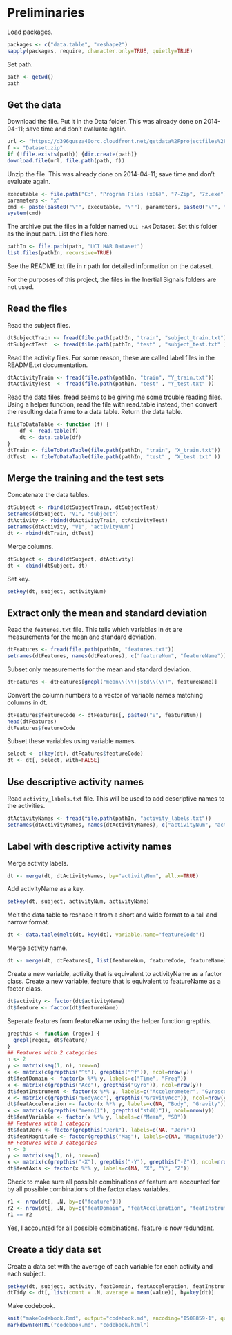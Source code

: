 Preliminaries
===================

Load packages.

```r
packages <- c("data.table", "reshape2")
sapply(packages, require, character.only=TRUE, quietly=TRUE)
```

Set path.

```r
path <- getwd()
path
```

Get the data
---------------------------


Download the file. Put it in the Data folder. This was already done on 2014-04-11; save time and don't evaluate again.

```r
url <- "https://d396qusza40orc.cloudfront.net/getdata%2Fprojectfiles%2FUCI%20HAR%20Dataset.zip"
f <- "Dataset.zip"
if (!file.exists(path)) {dir.create(path)}
download.file(url, file.path(path, f))
```
Unzip the file. This was already done on 2014-04-11; save time and don't evaluate again.
```r
executable <- file.path("C:", "Program Files (x86)", "7-Zip", "7z.exe")
parameters <- "x"
cmd <- paste(paste0("\"", executable, "\""), parameters, paste0("\"", file.path(path, f), "\""))
system(cmd)
```

The archive put the files in a folder named `UCI HAR` Dataset. Set this folder as the input path. List the files here.
```r
pathIn <- file.path(path, "UCI HAR Dataset")
list.files(pathIn, recursive=TRUE)
```
See the README.txt file in r path for detailed information on the dataset.

For the purposes of this project, the files in the Inertial Signals folders are not used.

Read the files
-----------------------

Read the subject files.
```r
dtSubjectTrain <- fread(file.path(pathIn, "train", "subject_train.txt"))
dtSubjectTest  <- fread(file.path(pathIn, "test" , "subject_test.txt" ))
```
Read the activity files. For some reason, these are called label files in the README.txt documentation.
```r
dtActivityTrain <- fread(file.path(pathIn, "train", "Y_train.txt"))
dtActivityTest  <- fread(file.path(pathIn, "test" , "Y_test.txt" ))
```
Read the data files. fread seems to be giving me some trouble reading files. Using a helper function, read the file with read.table instead, then convert the resulting data frame to a data table. Return the data table.

```r
fileToDataTable <- function (f) {
    df <- read.table(f)
    dt <- data.table(df)
}
dtTrain <- fileToDataTable(file.path(pathIn, "train", "X_train.txt"))
dtTest  <- fileToDataTable(file.path(pathIn, "test" , "X_test.txt" ))
```
Merge the training and the test sets
--------------

Concatenate the data tables.
```r
dtSubject <- rbind(dtSubjectTrain, dtSubjectTest)
setnames(dtSubject, "V1", "subject")
dtActivity <- rbind(dtActivityTrain, dtActivityTest)
setnames(dtActivity, "V1", "activityNum")
dt <- rbind(dtTrain, dtTest)
```
Merge columns.
```r
dtSubject <- cbind(dtSubject, dtActivity)
dt <- cbind(dtSubject, dt)
```
Set key.
```r
setkey(dt, subject, activityNum)
```
Extract only the mean and standard deviation
-------------------------

Read the `features.txt` file. This tells which variables in `dt` are measurements for the mean and standard deviation.
```r
dtFeatures <- fread(file.path(pathIn, "features.txt"))
setnames(dtFeatures, names(dtFeatures), c("featureNum", "featureName"))
```
Subset only measurements for the mean and standard deviation.
```r
dtFeatures <- dtFeatures[grepl("mean\\(\\)|std\\(\\)", featureName)]
```
Convert the column numbers to a vector of variable names matching columns in dt.
```r
dtFeatures$featureCode <- dtFeatures[, paste0("V", featureNum)]
head(dtFeatures)
dtFeatures$featureCode
```
Subset these variables using variable names.
```r
select <- c(key(dt), dtFeatures$featureCode)
dt <- dt[, select, with=FALSE]
```
Use descriptive activity names
----------------------

Read `activity_labels.txt` file. This will be used to add descriptive names to the activities.
```r
dtActivityNames <- fread(file.path(pathIn, "activity_labels.txt"))
setnames(dtActivityNames, names(dtActivityNames), c("activityNum", "activityName"))
```
Label with descriptive activity names
-----------------------------


Merge activity labels.
```r
dt <- merge(dt, dtActivityNames, by="activityNum", all.x=TRUE)
```
Add activityName as a key.
```r
setkey(dt, subject, activityNum, activityName)
```
Melt the data table to reshape it from a short and wide format to a tall and narrow format.
```r
dt <- data.table(melt(dt, key(dt), variable.name="featureCode"))
```
Merge activity name.
```r
dt <- merge(dt, dtFeatures[, list(featureNum, featureCode, featureName)], by="featureCode", all.x=TRUE)
```
Create a new variable, activity that is equivalent to activityName as a factor class. Create a new variable, feature that is equivalent to featureName as a factor class.
```r
dt$activity <- factor(dt$activityName)
dt$feature <- factor(dt$featureName)
```
Seperate features from featureName using the helper function grepthis.
```r
grepthis <- function (regex) {
  grepl(regex, dt$feature)
}
## Features with 2 categories
n <- 2
y <- matrix(seq(1, n), nrow=n)
x <- matrix(c(grepthis("^t"), grepthis("^f")), ncol=nrow(y))
dt$featDomain <- factor(x %*% y, labels=c("Time", "Freq"))
x <- matrix(c(grepthis("Acc"), grepthis("Gyro")), ncol=nrow(y))
dt$featInstrument <- factor(x %*% y, labels=c("Accelerometer", "Gyroscope"))
x <- matrix(c(grepthis("BodyAcc"), grepthis("GravityAcc")), ncol=nrow(y))
dt$featAcceleration <- factor(x %*% y, labels=c(NA, "Body", "Gravity"))
x <- matrix(c(grepthis("mean()"), grepthis("std()")), ncol=nrow(y))
dt$featVariable <- factor(x %*% y, labels=c("Mean", "SD"))
## Features with 1 category
dt$featJerk <- factor(grepthis("Jerk"), labels=c(NA, "Jerk"))
dt$featMagnitude <- factor(grepthis("Mag"), labels=c(NA, "Magnitude"))
## Features with 3 categories
n <- 3
y <- matrix(seq(1, n), nrow=n)
x <- matrix(c(grepthis("-X"), grepthis("-Y"), grepthis("-Z")), ncol=nrow(y))
dt$featAxis <- factor(x %*% y, labels=c(NA, "X", "Y", "Z"))
```
Check to make sure all possible combinations of feature are accounted for by all possible combinations of the factor class variables.
```r
r1 <- nrow(dt[, .N, by=c("feature")])
r2 <- nrow(dt[, .N, by=c("featDomain", "featAcceleration", "featInstrument", "featJerk", "featMagnitude", "featVariable", "featAxis")])
r1 == r2
```
Yes, I accounted for all possible combinations. feature is now redundant.

Create a tidy data set
-------

Create a data set with the average of each variable for each activity and each subject.
```r
setkey(dt, subject, activity, featDomain, featAcceleration, featInstrument, featJerk, featMagnitude, featVariable, featAxis)
dtTidy <- dt[, list(count = .N, average = mean(value)), by=key(dt)]
```
Make codebook.
```r
knit("makeCodebook.Rmd", output="codebook.md", encoding="ISO8859-1", quiet=TRUE)
markdownToHTML("codebook.md", "codebook.html")
```
